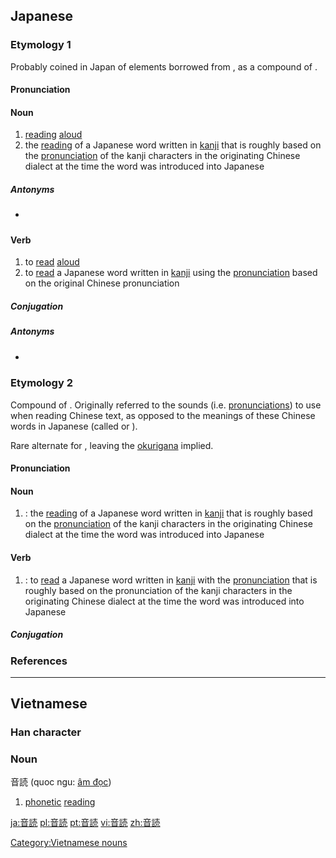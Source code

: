 ==Japanese==

===Etymology 1===
{{ja-kanjitab|おん|どく|yomi=o}}
Probably coined in Japan of elements borrowed from {{etyl|ltc|ja|sort=おんどく}}, as a compound of {{compound|lang=ja|sort=おんどく|音|tr1=on|t1=sound|読|tr2=doku|t2=reading}}.

====Pronunciation====
{{ja-pron|yomi=on|acc=0|acc_ref=DJR|おんどく}}

====Noun====
{{ja-noun|おんどく|kyu=音讀}}

# [[read]]ing [[aloud]]
# the [[reading]] of a Japanese word written in [[kanji]] that is roughly based on the [[pronunciation]] of the kanji characters in the originating Chinese dialect at the time the word was introduced into Japanese

=====Antonyms=====
* {{sense|read aloud}} {{ja-l|黙読|もくどく|mokudoku}}

====Verb====
{{ja-verb-suru|tr=transitive|おんどく|kyu=音讀}}

# to [[read]] [[aloud]]
# to [[read]] a Japanese word written in [[kanji]] using the [[pronunciation]] based on the original Chinese pronunciation

=====Conjugation=====
{{ja-suru|おんどく}}

=====Antonyms=====
* {{sense|read aloud}} {{ja-l|黙読|もくどく|mokudoku}}

===Etymology 2===
{{ja-kanjitab|おん|よ|o2=み|yomi=j}}
Compound of {{compound|lang=ja|sort=おんよみ|音|tr1=on|t1=sound|読み|tr2=yomi|t2=reading}}. Originally referred to the sounds (i.e. [[pronunciation]]s) to use when reading Chinese text, as opposed to the meanings of these Chinese words in Japanese (called {{m|ja|訓読み|tr=kun'yomi}} or {{m|ja|訓読|tr=kundoku}}).

Rare alternate for {{ja-l|音読み}}, leaving the [[okurigana]] {{lang|ja|み}} implied.

====Pronunciation====
{{ja-pron|yomi=j|acc=0|acc_ref=DJR|おんよみ}}

====Noun====
{{ja-noun|おんよみ|kyu=音讀}}

# {{alternative spelling of|lang=ja|sort=おんよみ|音読み}}: the [[reading]] of a Japanese word written in [[kanji]] that is roughly based on the [[pronunciation]] of the kanji characters in the originating Chinese dialect at the time the word was introduced into Japanese

====Verb====
{{ja-verb-suru|おんよみ|kyu=音讀}}

# {{alternative spelling of|lang=ja|sort=おんよみ|音読み}}: to [[read]] a Japanese word written in [[kanji]] with the [[pronunciation]] that is roughly based on the pronunciation of the kanji characters in the originating Chinese dialect at the time the word was introduced into Japanese

=====Conjugation=====
{{ja-suru|おんよみ}}

===References===
<references/>

----

==Vietnamese==

===Han character===
{{vi-hantu}}

===Noun===
音読 (quoc ngu: [[âm đọc]])
# [[phonetic]] [[reading]]

[[Category:Vietnamese nouns]]

[[ja:音読]]
[[pl:音読]]
[[pt:音読]]
[[vi:音読]]
[[zh:音読]]